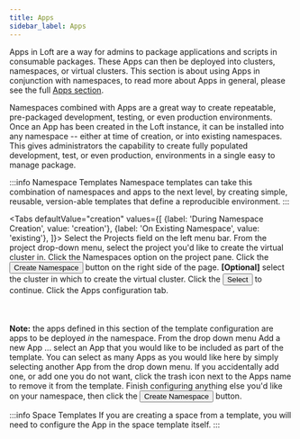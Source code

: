 ```yaml
---
title: Apps
sidebar_label: Apps
---
```



Apps in Loft are a way for admins to package applications and scripts in consumable packages.
These Apps can then be deployed into clusters, namespaces, or virtual clusters. This section is
about using Apps in conjunction with namespaces, to read more about Apps in general,
please see the full [Apps section](../../understand/what-are-apps.mdx).

Namespaces combined with Apps are a great way to create repeatable, pre-packaged
development, testing, or even production environments. Once an App has been created in the Loft
instance, it can be installed into any namespace -- either at time of creation, or into
existing namespaces. This gives administrators the capability to create fully populated
development, test, or even production, environments in a single easy to manage package.

:::info Namespace Templates
Namespace templates can take this combination of namespaces and apps to the next
level, by creating simple, reusable, version-able templates that define a reproducible
environment.
:::

<Tabs
    defaultValue="creation"
    values={[
        {label: 'During Namespace Creation', value: 'creation'},
        {label: 'On Existing Namespace', value: 'existing'},
    ]}>
    <TabItem value="creation">
        <Flow id="install-app-namespace-creation">
            <Step>
                Select the <NavStep>Projects</NavStep> field on the left menu bar.
            </Step>
            <Step>
                From the project drop-down menu, select the project you'd like to create the
                virtual cluster in.
            </Step>
            <Step>
                Click the <Label>Namespaces</Label> option on the project pane.
            </Step>
            <Step>
                Click the <Button>Create Namespace</Button> button on the right side of
                the page.
            </Step>
            <Step>
                <b>[Optional]</b> select the cluster in which to create the virtual cluster.
            </Step>
            <Step>
                Click the <Button>Select</Button> to continue.
            </Step>
            <Step>
                Click the <Label>Apps</Label> configuration tab. <br></br><br></br><b>Note:</b>
                the apps defined in this section of the template configuration are apps to be
                deployed *in* the namespace.
            </Step>
            <Step>
                From the drop down menu <Label>Add a new App ...</Label> select an App that you
                would like to be included as part of the template. You can select as many Apps
                as you would like here by simply selecting another App from the drop down menu.
                If you accidentally add one, or add one you do not want, click the trash icon
                next to the Apps name to remove it from the template.
            </Step>
            <Step>
                Finish configuring anything else you'd like on your namespace, then click the
                <Button>Create Namespace</Button> button.
            </Step>
        </Flow>
    </TabItem>
    <TabItem value="existing">
        <Flow id="install-app-namespace-existing">
            <PartialNamespaceInstallApp/>
        </Flow>
    </TabItem>
</Tabs>

:::info Space Templates
If you are creating a space from a template, you will need to configure the App in the
space template itself.
:::
